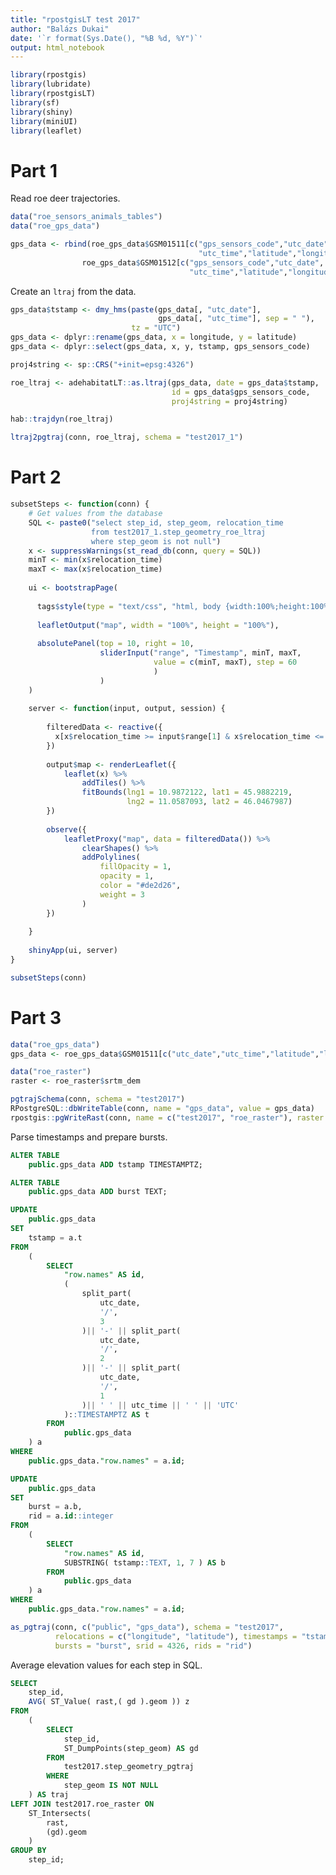 ```yaml
---
title: "rpostgisLT test 2017"
author: "Balázs Dukai"
date: '`r format(Sys.Date(), "%B %d, %Y")`'
output: html_notebook
---
```


```r
library(rpostgis)
library(lubridate)
library(rpostgisLT)
library(sf)
library(shiny)
library(miniUI)
library(leaflet)
```

# Part 1

Read roe deer trajectories.

```r
data("roe_sensors_animals_tables")
data("roe_gps_data")

gps_data <- rbind(roe_gps_data$GSM01511[c("gps_sensors_code","utc_date",
                                          "utc_time","latitude","longitude")],
                roe_gps_data$GSM01512[c("gps_sensors_code","utc_date",
                                        "utc_time","latitude","longitude")])
```

Create an `ltraj` from the data.

```r
gps_data$tstamp <- dmy_hms(paste(gps_data[, "utc_date"],
                                 gps_data[, "utc_time"], sep = " "),
                           tz = "UTC")
gps_data <- dplyr::rename(gps_data, x = longitude, y = latitude)
gps_data <- dplyr::select(gps_data, x, y, tstamp, gps_sensors_code)

proj4string <- sp::CRS("+init=epsg:4326")

roe_ltraj <- adehabitatLT::as.ltraj(gps_data, date = gps_data$tstamp,
                                    id = gps_data$gps_sensors_code,
                                    proj4string = proj4string)
```

```r
hab::trajdyn(roe_ltraj)
```

```r
ltraj2pgtraj(conn, roe_ltraj, schema = "test2017_1")
```

# Part 2

```r
subsetSteps <- function(conn) {
    # Get values from the database
    SQL <- paste0("select step_id, step_geom, relocation_time
                  from test2017_1.step_geometry_roe_ltraj
                  where step_geom is not null")
    x <- suppressWarnings(st_read_db(conn, query = SQL))
    minT <- min(x$relocation_time)
    maxT <- max(x$relocation_time)
    
    ui <- bootstrapPage(
        
      tags$style(type = "text/css", "html, body {width:100%;height:100%}"),
      
      leafletOutput("map", width = "100%", height = "100%"),
      
      absolutePanel(top = 10, right = 10,
                    sliderInput("range", "Timestamp", minT, maxT, 
                                value = c(minT, maxT), step = 60
                                )
                    )
    )
    
    server <- function(input, output, session) {
        
        filteredData <- reactive({
          x[x$relocation_time >= input$range[1] & x$relocation_time <= input$range[2], ]
        })
        
        output$map <- renderLeaflet({
            leaflet(x) %>%
                addTiles() %>% 
                fitBounds(lng1 = 10.9872122, lat1 = 45.9882219,
                          lng2 = 11.0587093, lat2 = 46.0467987)
        })
        
        observe({
            leafletProxy("map", data = filteredData()) %>%
                clearShapes() %>%
                addPolylines(
                    fillOpacity = 1,
                    opacity = 1,
                    color = "#de2d26",
                    weight = 3
                )
        })
        
    }
    
    shinyApp(ui, server)
}
```

```r
subsetSteps(conn)
```

# Part 3

```r
data("roe_gps_data")
gps_data <- roe_gps_data$GSM01511[c("utc_date","utc_time","latitude","longitude")]

data("roe_raster")
raster <- roe_raster$srtm_dem
```

```r
pgtrajSchema(conn, schema = "test2017")
RPostgreSQL::dbWriteTable(conn, name = "gps_data", value = gps_data)
rpostgis::pgWriteRast(conn, name = c("test2017", "roe_raster"), raster = raster)
```

Parse timestamps and prepare bursts.

```sql
ALTER TABLE
    public.gps_data ADD tstamp TIMESTAMPTZ;

ALTER TABLE
    public.gps_data ADD burst TEXT;

UPDATE
    public.gps_data
SET
    tstamp = a.t
FROM
    (
        SELECT
            "row.names" AS id,
            (
                split_part(
                    utc_date,
                    '/',
                    3
                )|| '-' || split_part(
                    utc_date,
                    '/',
                    2
                )|| '-' || split_part(
                    utc_date,
                    '/',
                    1
                )|| ' ' || utc_time || ' ' || 'UTC'
            )::TIMESTAMPTZ AS t
        FROM
            public.gps_data
    ) a
WHERE
    public.gps_data."row.names" = a.id;

UPDATE
    public.gps_data
SET
    burst = a.b,
    rid = a.id::integer
FROM
    (
        SELECT
            "row.names" AS id,
            SUBSTRING( tstamp::TEXT, 1, 7 ) AS b
        FROM
            public.gps_data
    ) a
WHERE
    public.gps_data."row.names" = a.id;
```

```r
as_pgtraj(conn, c("public", "gps_data"), schema = "test2017",
          relocations = c("longitude", "latitude"), timestamps = "tstamp",
          bursts = "burst", srid = 4326, rids = "rid")
```

Average elevation values for each step in SQL.

```sql
SELECT
    step_id,
    AVG( ST_Value( rast,( gd ).geom )) z
FROM
    (
        SELECT
            step_id,
            ST_DumpPoints(step_geom) AS gd
        FROM
            test2017.step_geometry_pgtraj
        WHERE
            step_geom IS NOT NULL
    ) AS traj
LEFT JOIN test2017.roe_raster ON
    ST_Intersects(
        rast,
        (gd).geom
    )
GROUP BY
    step_id;
```


